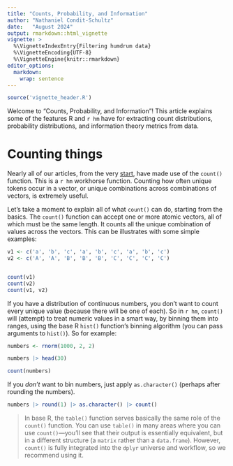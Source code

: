 ```yaml
---
title: "Counts, Probability, and Information"
author: "Nathaniel Condit-Schultz"
date:   "August 2024"
output: rmarkdown::html_vignette
vignette: >
  %\VignetteIndexEntry{Filtering humdrum data}
  %\VignetteEncoding{UTF-8}
  %\VignetteEngine{knitr::rmarkdown}
editor_options: 
  markdown: 
    wrap: sentence
---
```


```r
source('vignette_header.R')
```


Welcome to "Counts, Probability, and Information"!
This article explains some of the features R and  `r hm` have for extracting count distributions, probability distributions, and information theory metrics from data.


# Counting things

Nearly all of our articles, from the very [start](GettingStarted.html#counting-things "Getting started with humdrumR > Counting things"), have made use of the `count()` function.
This is a `r hm` workhorse function.
Counting how often unique tokens occur in a vector, or unique combinations across combinations of vectors, is extremely useful.


Let's take a moment to explain all of what `count()` can do, starting from the basics.
The `count()` function can accept one or more atomic vectors, all of which must be the same length.
It counts all the unique combination of values across the vectors.
This can be illustrates with some simple examples:

```r

v1 <- c('a', 'b', 'c', 'a', 'b', 'c', 'a', 'b', 'c')
v2 <- c('A', 'A', 'B', 'B', 'B', 'C', 'C', 'C', 'C')


count(v1)
count(v2)
count(v1, v2)


```


If you have a distribution of continuous numbers, you don't want to count every unique value (because there will be one of each).
So in `r hm`, `count()` will (attempt) to treat numeric values in a smart way, by binning them into ranges, using the base R `hist()` function's binning algorithm (you can pass arguments to `hist()`).
So for example:

```r
numbers <- rnorm(1000, 2, 2)

numbers |> head(30)

count(numbers)

```

If you *don't* want to bin numbers, just apply `as.character()` (perhaps after rounding the numbers).

```r

numbers |> round(1) |> as.character() |> count()

```


> In base R, the `table()` function serves basically the same role of the `count()` function.
> You can use `table()` in many areas where you can use `count()`---you'll see that their output is essentially equivalent, but in a different structure (a `matrix` rather than a `data.frame`).
> However, `count()` is fully integrated into the `dplyr` universe and workflow, so we recommend using it.







